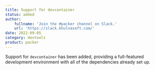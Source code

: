 ```yaml
---
title: Support for devcontainer
status: added
author:
    fullname: 'Join the #packer channel on Slack.'
    url: 'https://slack.khulnasoft.com/'
date: 2022-09-05
category: devtools
product: packer
---
```


Support for `devcontainer` has been added, providing a full-featured development environment with all of the dependencies already set up.
